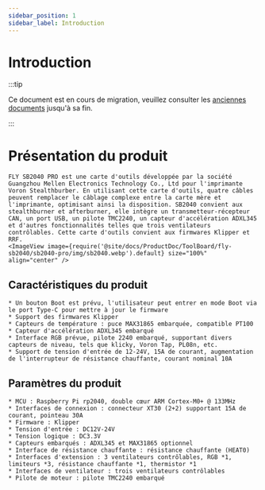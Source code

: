 ```yaml
---
sidebar_position: 1
sidebar_label: Introduction
---
```


# Introduction

:::tip

Ce document est en cours de migration, veuillez consulter les [anciennes documents](https://mellow.klipper.cn/#/) jusqu'à sa fin.

:::

# Présentation du produit

    FLY SB2040 PRO est une carte d'outils développée par la société Guangzhou Mellen Electronics Technology Co., Ltd pour l'imprimante Voron Stealthburber. En utilisant cette carte d'outils, quatre câbles peuvent remplacer le câblage complexe entre la carte mère et l'imprimante, optimisant ainsi la disposition. SB2040 convient aux stealthburner et afterburner, elle intègre un transmetteur-récepteur CAN, un port USB, un pilote TMC2240, un capteur d'accélération ADXL345 et d'autres fonctionnalités telles que trois ventilateurs contrôlables. Cette carte d'outils convient aux firmwares Klipper et RRF.
    <ImageView image={require('@site/docs/ProductDoc/ToolBoard/fly-sb2040/sb2040-pro/img/sb2040.webp').default} size="100%" align="center" />


## Caractéristiques du produit

    * Un bouton Boot est prévu, l'utilisateur peut entrer en mode Boot via le port Type-C pour mettre à jour le firmware
    * Support des firmwares Klipper
    * Capteurs de température : puce MAX31865 embarquée, compatible PT100
    * Capteur d'accélération ADXL345 embarqué
    * Interface RGB prévue, pilote 2240 embarqué, supportant divers capteurs de niveau, tels que klicky, Voron Tap, PL08n, etc.
    * Support de tension d'entrée de 12-24V, 15A de courant, augmentation de l'interrupteur de résistance chauffante, courant nominal 10A


## Paramètres du produit


    * MCU : Raspberry Pi rp2040, double cœur ARM Cortex-M0+ @ 133MHz
    * Interfaces de connexion : connecteur XT30 (2+2) supportant 15A de courant, pointeau 30A
    * Firmware : Klipper
    * Tension d'entrée : DC12V-24V
    * Tension logique : DC3.3V
    * Capteurs embarqués : ADXL345 et MAX31865 optionnel
    * Interface de résistance chauffante : résistance chauffante (HEAT0)
    * Interfaces d'extension : 3 ventilateurs contrôlables, RGB *1, limiteurs *3, résistance chauffante *1, thermistor *1
    * Interfaces de ventilateur : trois ventilateurs contrôlables
    * Pilote de moteur : pilote TMC2240 embarqué